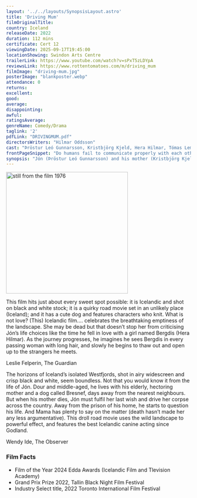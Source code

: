 ```yaml
---
layout: '../../layouts/SynopsisLayout.astro'
title: 'Driving Mum'
filmOriginalTitle:
country: Iceland
releaseDate: 2022
duration: 112 mins
certificate: Cert 12
viewingDate: 2025-09-17T19:45:00
locationShowing: Swindon Arts Centre
trailerLink: https://www.youtube.com/watch?v=sPxT5zLDYpA
reviewsLink: https://www.rottentomatoes.com/m/driving_mum
filmImage: "driving-mum.jpg"
posterImage: "blankposter.webp" 
attendance: 0
returns: 
excellent: 
good: 
average: 
disappointing: 
awful: 
ratingsAverage: 
genreName: Comedy/Drama
taglink: '2'
pdfLink: "DRIVINGMUM.pdf"
directorsWriters: "Hilmar Oddsson"
cast: "Þröstur Leó Gunnarsson, Kristbjörg Kjeld, Hera Hilmar, Tómas Lemarquis."
frontPageSnippet: "Do humans fail to communicate properly with each other?"
synopsis: "Jón (Þröstur Leó Gunnarsson) and his mother (Kristbjörg Kjeld) live in a isolated house where they make their living by knitting sweaters.  After her sudden death, and per her instructions, Jón, accompanied by Bresnef the dog, takes her heavily made-up (by him) corpse, sat in the rear of the car, to bury her at Eyrarbakki the distant village from which she came.  Rather than follow his mother’s commands directly – for which the corpse berates him - Jón goes in search of his lost love. This is a road movie with a difference. "
---
```


<Image src={filmImage} alt="still from the film 1976" width="332" />

This film hits just about every sweet spot possible: it is Icelandic and shot on black and white stock; it is a quirky road movie set in an unlikely place (Iceland); and it has a cute dog and features characters who knit. What is not love? (This) Icelandic film.... celebrates the breathtaking emptiness of the landscape. She may be dead but that doesn’t stop her from criticising Jón’s  life choices like the time he fell in love with a girl named Bergdis (Hera Hilmar). As the journey progresses, he imagines he sees Bergdis in every passing woman with long hair, and slowly he begins to thaw out and open up to the strangers he meets.

<div class="review__author review__author--review1">
Leslie Felperin, The Guardian
</div>

The horizons of Iceland’s isolated Westfjords, shot in airy widescreen and crisp black and white, seem boundless. Not that you would know it from the life of Jón. Dour and middle-aged, he lives with his elderly, hectoring mother and a dog called Bresnef, days away from the nearest neighbours. But when his mother dies, Jón must fulfil her last wish and drive her corpse across the country. Away from the prison of his home, he starts to question his life. And Mama has plenty to say on the matter (death hasn’t made her any less argumentative). This droll road movie uses the wild landscape to powerful effect, and features the best Icelandic canine acting since Godland.

<div class="review__author">
Wendy Ide, The Observer
</div>

### Film Facts

- Film of the Year 2024 Edda Awards (Icelandic Film and Tlevision Academy)
- Grand Prix Prize 2022, Tallin Black Night Film Festival
- Industry Select title, 2022 Toronto International Film Festival
